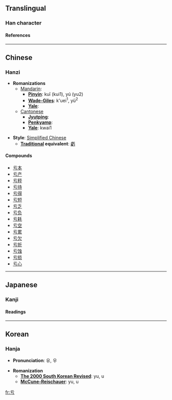 {{see|虧}}<!-- may be replaced by zh-forms -->

==Translingual==
===Han character===
{{Han char|rad=二|as=01|sn=3|so=|four=|canj=一一女尸 (MMVS), X一一女尸 (XMMVS)|cmean=[[lose]], [[fail]]; [[damage]]; [[deficient]]}}
====References====
{{Han ref|kx=0086.070|dkj=00253|dj=0177.050|hdz=10005.010|uh=4E8F|ud=20111}}

----
==Chinese==
===Hanzi===


* '''Romanizations'''
** [[Mandarin]]:
*** '''[[Pinyin]]''': kuī (kui1), yú (yu2)
*** '''[[Wade-Giles]]''': k'uei<sup>1</sup>, yü<sup>2</sup>
*** '''[[Yale]]''': 
**[[Cantonese]]
***'''[[Jyutping]]''':
***'''[[Penkyamp]]''': 
***'''[[Yale]]''': kwai1

* '''Style''': [[Simplified Chinese]] 
** '''[[Traditional Chinese|Traditional]] equivalent''': [[虧]]

====Compounds====
*[[亏本]]
*[[亏产]]
*[[亏秤]]
*[[亏待]]
*[[亏得]]
*[[亏短]]
*[[亏乏]]
*[[亏负]]
*[[亏耗]]
*[[亏空]]
*[[亏累]]
*[[亏欠]]
*[[亏折]]
*[[亏蚀]]
*[[亏损]]
*[[亏心]]


----
==Japanese==
===Kanji===


{{ja-kanji|grade=|rs=二01|simple=}}
====Readings====
{{ja-readings|on=[[う]] (u)|kun=[[かける]] (kakeru)}}


----
==Korean==
===Hanja===

* '''Pronunciation''': 유, 우

* '''Romanization'''
** '''[[The 2000 South Korean Revised Romanization|The 2000 South Korean Revised]]''': yu, u
** '''[[McCune-Reischauer]]''': yu, u


[[fr:亏]]